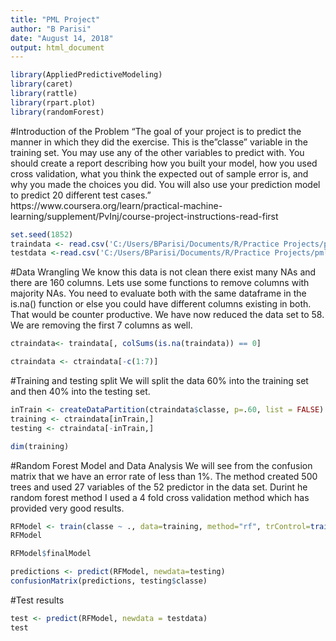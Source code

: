 ```yaml
---
title: "PML Project"
author: "B Parisi"
date: "August 14, 2018"
output: html_document
---
```



```r
library(AppliedPredictiveModeling)
library(caret)
library(rattle)
library(rpart.plot)
library(randomForest)
```

#Introduction of the Problem
"The goal of your project is to predict the manner in which they did the exercise. This is the "classe" variable in the training set. You may use any of the other variables to predict with. You should create a report describing how you built your model, how you used cross validation, what you think the expected out of sample error is, and why you made the choices you did. You will also use your prediction model to predict 20 different test cases." https://www.coursera.org/learn/practical-machine-learning/supplement/PvInj/course-project-instructions-read-first

```r
set.seed(1852)
traindata <- read.csv('C:/Users/BParisi/Documents/R/Practice Projects/pml-training.csv', na.strings=c('NA', ""))
testdata <-read.csv('C:/Users/BParisi/Documents/R/Practice Projects/pml-testing.csv', na.strings = c('NA', ''))
```

#Data Wrangling
We know this data is not clean there exist many NAs and there are 160 columns. Lets use some functions to remove columns with majority NAs. You need to evaluate both with the same dataframe in the is.na() function or else you could have different columns existing in both. That would be counter productive. We have now reduced the data set to 58. We are removing the first 7 columns as well. 

```r
ctraindata<- traindata[, colSums(is.na(traindata)) == 0]

ctraindata <- ctraindata[-c(1:7)]
```

#Training and testing split
We will split the data 60% into the training set and then 40% into the testing set. 
```r
inTrain <- createDataPartition(ctraindata$classe, p=.60, list = FALSE)
training <- ctraindata[inTrain,]
testing <- ctraindata[-inTrain,]

dim(training)
```

#Random Forest Model and Data Analysis
We will see from the confusion matrix that we have an error rate of less than 1%. The method created 500 trees and used 27 variables of the 52 predictor in the data set. Durint he random forest method I used a 4 fold cross validation method which has provided very good results. 


```r
RFModel <- train(classe ~ ., data=training, method="rf", trControl=trainControl(method ='cv', number=4))
RFModel

RFModel$finalModel

predictions <- predict(RFModel, newdata=testing)
confusionMatrix(predictions, testing$classe)
```

#Test results
```r
test <- predict(RFModel, newdata = testdata)
test
```




